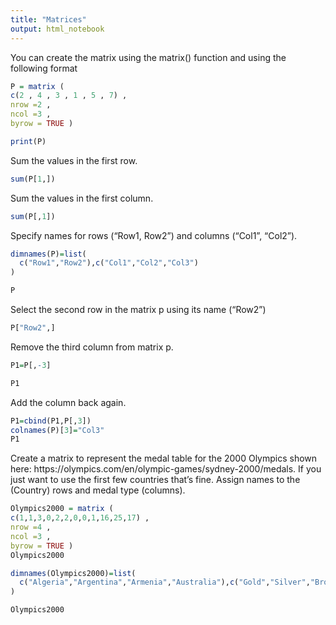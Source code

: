 ---
title: "Matrices"
output: html_notebook
---

You can create the matrix using the matrix() function and using the following format

```{r}
P = matrix (
c(2 , 4 , 3 , 1 , 5 , 7) , 
nrow =2 , 
ncol =3 , 
byrow = TRUE )
```

```{r}
print(P)
```
Sum the values in the first row.
```{r}
sum(P[1,])
```
Sum the values in the first column.
```{r}
sum(P[,1])
```
Specify names for rows (“Row1, Row2”) and columns (“Col1”, “Col2”).
```{r}
dimnames(P)=list(
  c("Row1","Row2"),c("Col1","Col2","Col3")
)
```
```{r}
P
```
Select the second row in the matrix p using its name (“Row2”)
```{r}
P["Row2",]
```
Remove the third column from matrix p.
```{r}
P1=P[,-3]
```
```{r}
P1
```
Add the column back again.
```{r}
P1=cbind(P1,P[,3])
colnames(P)[3]="Col3"
P1
```
Create a matrix to represent the medal table for the 2000 Olympics shown here:
https://olympics.com/en/olympic-games/sydney-2000/medals. If you just want
to use the first few countries that’s fine. Assign names to the (Country) rows and
medal type (columns).

```{r}
Olympics2000 = matrix (
c(1,1,3,0,2,2,0,0,1,16,25,17) , 
nrow =4 , 
ncol =3 , 
byrow = TRUE )
Olympics2000
```
```{r}
dimnames(Olympics2000)=list(
  c("Algeria","Argentina","Armenia","Australia"),c("Gold","Silver","Bronze")
)
```
```{r}
Olympics2000
```
